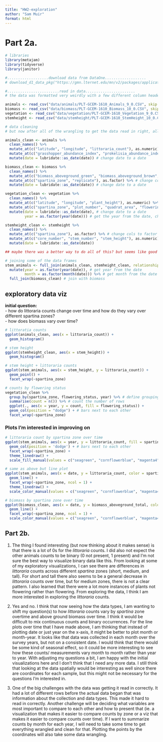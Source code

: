 ```yaml
---
title: "HW2-exploration"
author: "Sam Muir"
format: html
---
```


# Part 2a.

```r
# libraries
library(metajam) 
library(tidyverse)
library(janitor)
```

```r
#...................download data from DataOne...................
# download_d1_data_pkg("https://gmn.lternet.edu/mn/v2/packages/application%2Fbagit-097/doi%3A10.6073%2Fpasta%2F9746c71b35e9f8c544ea12c601c33949", path = here::here("data")) 

#........................read in data.......................
# the data was formatted very weirdly with a few different column headers, so first 2 rows needed to be not read in (skip = 2), the third row was the correct column header, and then there were 2 more rows after that which were other info on the data types, so they were removed as well [-c(1,2),]

animals <- read_csv("data/animals/PLT-GCEM-1610_Animals_9_0.CSV", skip = 2)[-c(1,2),]
biomass <- read_csv("data/biomass/PLT-GCEM-1610_Biomass_10_0.CSV", skip = 2)[-c(1,2),]
vegetation <- read_csv("data/vegetation/PLT-GCEM-1610_Vegetation_9_0.CSV", skip = 2)[-c(1,2),]
stemheight <- read_csv("data/stemheight/PLT-GCEM-1610_StemHeight_10_0.CSV", skip = 2)[-c(1,2),]
```

```r
# data cleaning 
# but now after all of the wrangling to get the data read in right, all of the columns are classified as characters...

animals_clean <- animals %>%
  clean_names() %>%
  mutate_at(c("latitude", "longitude", "littoraria_count"), as.numeric) %>% # change cols to numeric
  mutate_at(c("grasshopper_abundance_index", "prokelisia_abundance_index", "littoraria_quadrat_area", "plot_number", "spartina_zone"), as.factor) %>% # change cols to factor
  mutate(date = lubridate::as_date(date)) # change date to a date

biomass_clean <- biomass %>%
  clean_names() %>%
  mutate_at(c("biomass_aboveground_green", "biomass_aboveground_brown", "biomass_aboveground_total", "biomass_belowground_0to10cm", "biomass_belowground_10to30cm", "biomass_belowground_total", "rhizomes_0to10cm", "root_to_shoot_ratio"), as.numeric) %>% # change cols to numeric
  mutate_at(c("spartina_zone", "replicate"), as.factor) %>% # change cols to factor
  mutate(date = lubridate::as_date(date)) # change date to a date

vegetation_clean <- vegetation %>%
  clean_names() %>%
  mutate_at(c("latitude", "longitude", "plant_height"), as.numeric) %>% # change cols to numeric
  mutate_at(c("spartina_zone", "plot_number", "quadrat_area", "flowering_status"), as.factor) %>% # change cols to factor
  mutate(date = lubridate::as_date(date), # change date to a date
         year = as.factor(year(date))) # get the year from the date, change to a factor

stemheight_clean <- stemheight %>%
  clean_names() %>%
  mutate_at(c("spartina_zone"), as.factor) %>% # change cols to factor
  mutate_at(c("core_number", "stem_number", "stem_height"), as.numeric) %>% # change cols to numeric
  mutate(date = lubridate::as_date(date))

## maybe there was a better way to do all of this? but seems like good practice either way 

# joining some of the data frames
stem_animals <- full_join(animals_clean, stemheight_clean, relationship = "many-to-many") %>% # join animals and stemheight
  mutate(year = as.factor(year(date)), # get year from the date
         month = as.factor(month(date))) %>% # get month from the date
  full_join(biomass_clean) # join with biomass
```

## exploratory data viz

**initial question:**    
- how do littoraria counts change over time and how do they vary over different spartina zones?   
- how does biomass vary over time?   

```r
# littoratia counts
ggplot(animals_clean, aes(x = littoraria_count)) +
  geom_histogram()

# stem height
ggplot(stemheight_clean, aes(x = stem_height)) +
  geom_histogram()

# stem height + littoraria counts
ggplot(stem_animals, aes(x = stem_height, y = littoraria_count)) +
  geom_point() +
  facet_wrap(~spartina_zone)

# counts by flowering status
vegetation_clean %>%
  group_by(spartina_zone, flowering_status, year) %>% # define groupings
  summarise(count = n()) %>% # count the number of rows
  ggplot(., aes(x = year, y = count, fill = flowering_status)) +
  geom_col(position = "dodge") + # bars next to each other 
  facet_wrap(~spartina_zone)
```

### Plots I'm interested in improving on

```r
# littoraria count by spartina zone over time
ggplot(stem_animals, aes(x = year, y = littoraria_count, fill = spartina_zone)) +
  geom_col(position = 'dodge') + # bars next to each other
  facet_wrap(~spartina_zone) +
  theme_linedraw() +
  scale_fill_manual(values = c("seagreen", "cornflowerblue", "magenta4"))

# same as above but line plot
ggplot(stem_animals, aes(x = date, y = littoraria_count, color = spartina_zone)) +
  geom_line() +
  facet_wrap(~spartina_zone, ncol = 1) +
  theme_linedraw() +
  scale_color_manual(values = c("seagreen", "cornflowerblue", "magenta4"))

# biomass by spartina zone over time
ggplot(biomass_clean, aes(x = date, y = biomass_aboveground_total, color = spartina_zone)) +
  geom_line() +
  facet_wrap(~spartina_zone, ncol = 1) +
  scale_color_manual(values = c("seagreen", "cornflowerblue", "magenta4"))
```

## Part 2b.

1.
The thing I found interesting (but now thinking about it makes sense) is that there is a lot of 0s for the *littoraria* counts. I did also not expect the other animals counts to be binary (0 not present, 1 present) and I'm not sure the best way to visualize binary data like this. From looking at some of my exploratory visualizations, I can see there are differences in *littoraria* counts across different *spartina* zones (short, medium, and tall). For short and tall there also seems to be a general decrease in *littoraria* counts over time, but for medium zones, there is not a clear pattern. I also learned that there were a lot more instances of plants not flowering rather than flowering. From exploring the data, I think I am more interested in exploring the *littoraria* counts.

2. 
Yes and no. I think that now seeing how the data types, I am wanting to shift my question(s) to how *littoraria* counts vary by *spartina* zone overtime and above ground biomass over time. I think it would be difficult to mix continuous counts and binary occurrences. For the line plots over time that I have made above, I am thinking that instead of plotting date or just year on the x-axis, it might be better to plot month or month-year. It looks like that data was collected in each month over the survey years, but not on a consistent date. I would think that there would be some kind of seasonal effect, so it could be more interesting to see how these counts/ measurements vary month to month rather than year to year. With adjusting my questions a bit, I am happy with the initial visualizations here and I don't think that I need any more data. I still think that looking at the data spatially would be interesting as well since there are coordinates for each sample, but this might not be necessary for the questions I'm interested in.

3. 
One of the big challenges with the data was getting it read in correctly. It had a lot of different rows before the actual data began that was information about the collection and data types. This made it hard to read in correctly. Another challenge will be deciding what variables are most important to compare to each other and how to present that (ie. a visualization that makes it easier to compare counts by zone or a viz that makes it easier to compare counts over time). If I want to summarize counts by month for each year, I will need to take some time to get everything wrangled and clean for that. Plotting the points by the coordinates will also take some data wrangling.  

